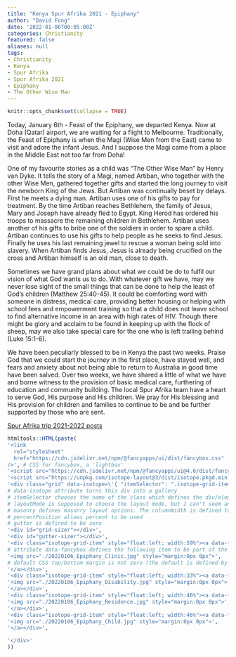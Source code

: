 ```yaml
---
title: "Kenya Spur Afrika 2021 - Epiphany"
author: "David Fong"
date: '2022-01-06T00:05:00Z'
categories: Christianity
featured: false
aliases: null
tags:
- Christianity
- Kenya
- Spur Afrika
- Spur Afrika 2021
- Epiphany
- The Other Wise Man
---
```


```r
knitr::opts_chunk$set(collapse = TRUE)
```

Today, January 6th - Feast of the Epiphany, we departed Kenya. Now at Doha (Qatar) airport, we are waiting for a flight to Melbourne. Traditionally, the Feast of Epiphany is when the Magi (Wise Men from the East) came to visit and adore the infant Jesus. And I suppose the Magi came from a place in the Middle East not too far from Doha!

One of my favourite stories as a child was "The Other Wise Man" by Henry van Dyke. It tells the story of a Magi, named Artiban, who together with the other Wise Men, gathered together gifts and started the long journey to visit the newborn King of the Jews. But Artiban was continually beset by delays. First he meets a dying man. Artiban uses one of his gifts to pay for treatment. By the time Artiban reaches Bethlehem, the family of Jesus, Mary and Joseph have already fled to Egypt. King Herod has ordered his troops to massacre the remaining children in Bethlehem. Artiban uses another of his gifts to bribe one of the soldiers in order to spare a child. Artiban continues to use his gifts to help people as he seeks to find Jesus. Finally he uses his last remaining jewel to rescue a woman being sold into slavery. When Artiban finds Jesus, Jesus is already being crucified on the cross and Artiban himself is an old man, close to death.

Sometimes we have grand plans about what we could be do to fulfil our vision of what God wants us to do. With whatever gift we have, may we never lose sight of the small things that can be done to help the least of God's children (Matthew 25:40-45). It could be comforting word with someone in distress, medical care, providing better housing or helping with school fees and empowerment training so that a child does not leave school to find alternative income in an area with high rates of HIV. Though there might be glory and acclaim to be found in keeping up with the flock of sheep, may we also take special care for the one who is left trailing behind (Luke 15:1-6).

We have been peculiarly blessed to be in Kenya the past two weeks. Praise God that we could start the journey in the first place, have stayed well, and fears and anxiety about not being able to return to Australia in good time have been salved. Over two weeks, we have shared a little of what we have and borne witness to the provision of basic medical care, furthering of education and community building. The local Spur Afrika team have a heart to serve God, His purpose and His children. We pray for His blessing and His provision for children and families to continue to be and be further supported by those who are sent.

[Spur Afrika trip 2021-2022 posts](/spurafrika2021/)

```r
htmltools::HTML(paste(
'<link
  rel="stylesheet"
  href="https://cdn.jsdelivr.net/npm/@fancyapps/ui/dist/fancybox.css"
/>', # CSS for fancybox, a 'lightbox'
'<script src="https://cdn.jsdelivr.net/npm/@fancyapps/ui@4.0/dist/fancybox.umd.js"></script>', # JS for fancybox
'<script src="https://unpkg.com/isotope-layout@3/dist/isotope.pkgd.min.js"></script>', # JS for isotope, 'tiled gallery'
'<div class="grid" data-isotope=\'{ "itemSelector": ".isotope-grid-item", "layoutMode": "masonry", "masonry": "{\"columnWidth\": \".grid-sizer\"}", "percentPosition": "true", "gutter": 0}\' >',
# data-isotope attribute turns this div into a gallery
# itemSelector chooses the name of the class which defines the div/element as a gallery item
# layoutMode is supposed to choose the layout mode, but I can't seem anything other than masonry (the default) to work
# masonry defines masonry layout options. The columnWidth is defined to be the same as grid-sizer element, but the default is the first element anyway?
# percentPosition allows percent to be used
# gutter is defined to be zero
'<div id="grid-sizer"></div>',
'<div id="gutter-sizer"></div>',
'<div class="isotope-grid-item" style="float:left; width:59%"><a data-fancybox="gallery" href="./20220106_Epiphany_Clinic.jpg">',
# attribute data-fancybox defines the following item to be part of the a lightbox gallery
'<img src="./20220106_Epiphany_Clinic.jpg" style="margin:0px 0px">', 
# default CSS top/bottom margin is not zero (the default is defined by the hugo theme)
'</a></div>',
'<div class="isotope-grid-item" style="float:left; width:33%"><a data-fancybox="gallery" href="./20220106_Epiphany_Disability.jpg">',
'<img src="./20220106_Epiphany_Disability.jpg" style="margin:0px 0px">',
'</a></div>',
'<div class="isotope-grid-item" style="float:left; width:46%"><a data-fancybox="gallery" href="./20220106_Epiphany_Residence.jpg">', 
'<img src="./20220106_Epiphany_Residence.jpg" style="margin:0px 0px">',
'</a></div>',
'<div class="isotope-grid-item" style="float:left; width:46%"><a data-fancybox="gallery" href="./20220106_Epiphany_Child.jpg">',
'<img src="./20220106_Epiphany_Child.jpg" style="margin:0px 0px">',
'</a></div>',

'</div>'
))
```
